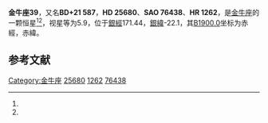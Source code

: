 {{Starbox begin
| name = 金牛座39
}}
{{Starbox observe
| epoch = [[J2000.0|J2000.0]]
| constell = [[金牛座|金牛座]]<ref name=SIMBAD>{{cite web
 | url=http://simbad.u-strasbg.fr/simbad/sim-id?Ident=HR+1262
 | title =Pulsating variable Star
 | publisher=Centre de Données astronomiques de Strasbourg
 | work=SIMBAD
 | accessdate=2012-07-13}}</ref><ref name=DATA>{{cite web
 | url=http://vizier.u-strasbg.fr/viz-bin/VizieR-5?-out.add=.&-source=5050&-corr=PK=HR&-out.max=9999&HR=1262
 | title=VizieR Detailed Page
 | accessdate=2012-07-13
 | archive-date=2016-03-05
 | archive-url=https://web.archive.org/web/20160305052801/http://vizier.u-strasbg.fr/viz-bin/VizieR-5?-out.add=.&-source=5050&-corr=PK=HR&-out.max=9999&HR=1262
 | dead-url=no
 }}</ref>
| 星官 = 
| ra = {{RA|4|5|20.2}}<ref name=SIMBAD /><ref name=DATA />
| dec = {{DEC|+22|0|32}}<ref name=SIMBAD /><ref name=DATA />
| appmag_v = 5.9<ref name=SIMBAD /><ref name=DATA />
}}
{{Starbox character
| class = G5V<ref name=SIMBAD /><ref name=DATA />
| b-v = 0.62<ref name=SIMBAD /><ref name=DATA />
| u-b = 0.12<ref name=SIMBAD /><ref name=DATA />
| r-i = <ref name=SIMBAD /><ref name=DATA />
| variable = 
}}
{{Starbox astrometry
| radial_v = 0.12
| prop_mo_ra = 26
| parallax = 0.063
| p_error = 
}}
{{Starbox catalog
| names =BD+21 587，[[SAO星表|SAO]] 76438，[[HD星表|HD]] 25680，[[HR星表|HR]] 1262}}
{{Starbox reference |Simbad=HR+1262}}
{{Starbox end}}

'''金牛座39'''，又名'''BD+21 587'''，'''HD 25680'''、'''SAO 76438'''、'''HR 1262'''，是[[金牛座|金牛座]]的一颗恒星<ref name=SIMBAD /><ref name=DATA />，视星等为5.9，位于[[銀道座標系|銀經]]171.44，[[銀道座標系|銀緯]]-22.1，其[[B1900.0|B1900.0]]坐标为赤經{{RA|3|59|24.9}}，赤緯{{DEC|+21|-22.1|21}}。

== 参考文献 ==
{{reflist}}

{{star-stub}}

{{金牛座恒星}}
[[Category:金牛座|Category:金牛座]]
[[Category:HD和HDE天體|25680]]
[[Category:HR天體|1262]]
[[Category:SAO天體|76438]]